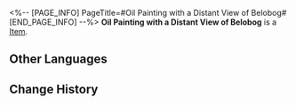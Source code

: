 <%-- [PAGE_INFO]
PageTitle=#Oil Painting with a Distant View of Belobog#
[END_PAGE_INFO] --%>
{{Item Infobox
|id          = 250005
|image       = Item Oil Painting with a Distant View of Belobog.png
|type        = 
|invCategory = 
|rarity      = 1
|effect      = 
|description = 
}}
'''Oil Painting with a Distant View of Belobog''' is a [[Item]].

==Other Languages==
{{Other Languages
|en   = Oil Painting with a Distant View of Belobog
|zhs  = 绘有贝洛伯格远景的油画
|zht  = 繪有貝洛伯格遠景的油畫
|ja   = ベロブルグの遠景を描いた油絵
|ko   = 벨로보그 원경이 담긴 유화
|es   = Pintura al óleo de una vista lejana de Belobog
|fr   = Peinture à l'huile d'un panorama de Belobog
|ru   = Картина маслом с видом на Белобог
|th   = ภาพสีน้ำมันรูปวิวระยะไกลของ Belobog
|vi   = Tranh Sơn Dầu Cảnh Belobog
|de   = Ölgemälde von Belobog aus der Ferne
|id   = Lukisan Cat Minyak Pemandangan Belobog
|pt   = Pintura a Óleo com uma Vista Distante de Belobog
}}

==Change History==
{{Change History|2.0}}